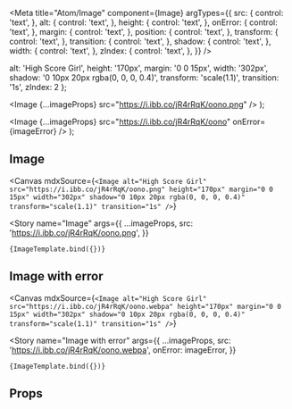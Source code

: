 
<Meta
  title="Atom/Image"
  component={Image}
  argTypes={{
    src: {
      control: 'text',
    },
    alt: {
      control: 'text',
    },
    height: {
      control: 'text',
    },
    onError: {
      control: 'text',
    },
    margin: {
      control: 'text',
    },
    position: {
      control: 'text',
    },
    transform: {
      control: 'text',
    },
    transition: {
      control: 'text',
    },
    shadow: {
      control: 'text',
    },
    width: {
      control: 'text',
    },
    zIndex: {
      control: 'text',
    },
  }}
/>


  alt: 'High Score Girl',
  height: '170px',
  margin: '0 0 15px',
  width: '302px',
  shadow: '0 10px 20px rgba(0, 0, 0, 0.4)',
  transform: 'scale(1.1)',
  transition: '1s',
  zIndex: 2
};

  <Image {...imageProps} src="https://i.ibb.co/jR4rRqK/oono.png" />
);

  <Image
    {...imageProps}
    src="https://i.ibb.co/jR4rRqK/oono"
    onError={imageError}
  />
);

## Image

<Canvas
  mdxSource={`<Image
      alt="High Score Girl"
      src="https://i.ibb.co/jR4rRqK/oono.png"
      height="170px"
      margin="0 0 15px"
      width="302px"
      shadow="0 10px 20px rgba(0, 0, 0, 0.4)"
      transform="scale(1.1)"
      transition="1s"
    />`}
>
  <Story
    name="Image"
    args={{
      ...imageProps,
      src: 'https://i.ibb.co/jR4rRqK/oono.png',
    }}
  >
    {ImageTemplate.bind({})}
  </Story>
</Canvas>

## Image with error

<Canvas
  mdxSource={`<Image
      alt="High Score Girl"
      src="https://i.ibb.co/jR4rRqK/oono.webpa"
      height="170px"
      margin="0 0 15px"
      width="302px"
      shadow="0 10px 20px rgba(0, 0, 0, 0.4)"
      transform="scale(1.1)"
      transition="1s"
    />`}
>
  <Story
    name="Image with error"
    args={{
      ...imageProps,
      src: 'https://i.ibb.co/jR4rRqK/oono.webpa',
      onError: imageError,
    }}
  >
    {ImageTemplate.bind({})}
  </Story>
</Canvas>

## Props

<ArgsTable of={Image} />
